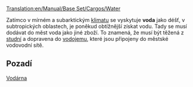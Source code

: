 [[Translation:en/Manual/Base Set/Cargos/Water]]

{{cs/Náklad|name=Voda
|image=Water.png
|produced=[[en/Manual/Base Set/Industries/Water Supply|studna]]
|accepted=[[en/Manual/Base Set/Industries/Water Tower|vodojem]]
}}
Zatímco v mírném a subarktickým [[en/Manual/Climates|klimatu]] se vyskytuje '''voda''' jako déšť, v subtropických oblastech, je poněkud obtížnější získat vodu. Tady se musí dodávat do měst voda jako jiné zboží. To znamená, že musí být těžená z [[en/Manual/Base Set/Industries/Water Supply|studní]] a dopravena do [[en/Manual/Base Set/Industries/Water Tower|vodojemu]], které jsou připojeny do městské vodovodní sítě.

==Pozadí==
[http://cs.wikipedia.org/wiki/Vod%C3%A1rna Vodárna]
